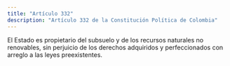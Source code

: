 ```yaml
---
title: "Artículo 332"
description: "Artículo 332 de la Constitución Política de Colombia"
---
```


El Estado es propietario del subsuelo y de los recursos naturales no renovables, sin perjuicio de los derechos adquiridos y perfeccionados con arreglo a las leyes preexistentes.
